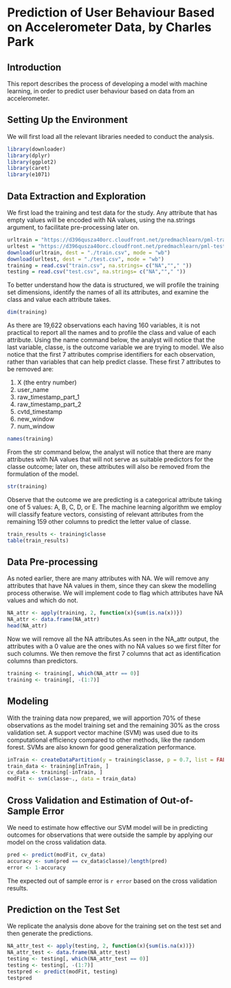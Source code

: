 Prediction of User Behaviour Based on Accelerometer Data, by Charles Park
=========================================================================

## Introduction
This report describes the process of developing a model with machine learning,
in order to predict user behaviour based on data from an accelerometer. 

## Setting Up the Environment
We will first load all the relevant libraries needed to conduct the analysis. 
```r
library(downloader)
library(dplyr)
library(ggplot2)
library(caret)
library(e1071)
```

## Data Extraction and Exploration
We first load the training and test data for the study. Any attribute that has empty values will 
be encoded with NA values, using the na.strings argument, to facilitate pre-processing later on. 
```r
urltrain = "https://d396qusza40orc.cloudfront.net/predmachlearn/pml-training.csv" 
urltest = "https://d396qusza40orc.cloudfront.net/predmachlearn/pml-testing.csv"
download(urltrain, dest = "./train.csv", mode = "wb")
download(urltest, dest = "./test.csv", mode = "wb")
training = read.csv("train.csv", na.strings= c("NA",""," ")) 
testing = read.csv("test.csv", na.strings= c("NA",""," "))
```

To better understand how the data is structured, we will profile the training set dimensions, 
identify the names of all its attributes, and examine the class and value each attribute takes. 
```r
dim(training)
```

As there are 19,622 observations each having 160 variables, it is not practical to report all the
names and to profile the class and value of each attribute. Using the name command below, the analyst
will notice that the last variable, classe, is the outcome variable we are trying to model. We also 
notice that the first 7 attributes comprise identifiers for each observation, rather than variables
that can help predict classe. These first 7 attributes to be removed are: 

1. X (the entry number)
2. user_name
3. raw_timestamp_part_1
4. raw_timestamp_part_2
5. cvtd_timestamp
6. new_window
7. num_window 

```r
names(training)
```

From the str command below, the analyst will notice that there are many attributes with NA values 
that will not serve as suitable predictors for the classe outcome; later on, these attributes will also be
removed from the formulation of the model. 
```r
str(training)
```

Observe that the outcome we are predicting is a categorical attribute taking one of 5 values: A, B, C,
D, or E. The machine learning algorithm we employ will classify feature vectors, consisting of relevant 
attributes from the remaining 159 other columns to predict the letter value of classe.  
```r
train_results <- training$classe
table(train_results) 
```

## Data Pre-processing 
As noted earlier, there are many attributes with NA. We will remove any attributes that have NA values in 
them, since they can skew the modelling process otherwise. We will implement code to flag which attributes 
have NA values and which do not.  
```r
NA_attr <- apply(training, 2, function(x){sum(is.na(x))})
NA_attr <- data.frame(NA_attr)
head(NA_attr)
```

Now we will remove all the NA attributes.As seen in the NA_attr output, the attributes with a 0 value 
are the ones with no NA values so we first filter for such columns. We then remove the first 7 columns 
that act as identification columns than predictors.  
```r
training <- training[, which(NA_attr == 0)]
training <- training[, -(1:7)]
```

## Modeling 
With the training data now prepared, we will apportion 70% of these observations as the model training 
set and the remaining 30% as the cross validation set. A support vector machine (SVM) was used due to its 
computational efficiency compared to other methods, like the random forest. SVMs are also known for good
generalization performance. 

```r
inTrain <- createDataPartition(y = training$classe, p = 0.7, list = FALSE)
train_data <- training[inTrain, ]
cv_data <- training[-inTrain, ]
modFit <- svm(classe~., data = train_data)
```

## Cross Validation and Estimation of Out-of-Sample Error
We need to estimate how effective our SVM model will be in predicting outcomes for observations
that were outside the sample by applying our model on the cross validation data. 

```r
pred <- predict(modFit, cv_data)
accuracy <- sum(pred == cv_data$classe)/length(pred) 
error <- 1-accuracy
```

The expected out of sample error is `r error` based on the cross validation results. 

## Prediction on the Test Set

We replicate the analysis done above for the training set on the test set and then generate the predictions. 
```r
NA_attr_test <- apply(testing, 2, function(x){sum(is.na(x))})
NA_attr_test <- data.frame(NA_attr_test)
testing <- testing[, which(NA_attr_test == 0)]
testing <- testing[, -(1:7)]
testpred <- predict(modFit, testing)
testpred
```


